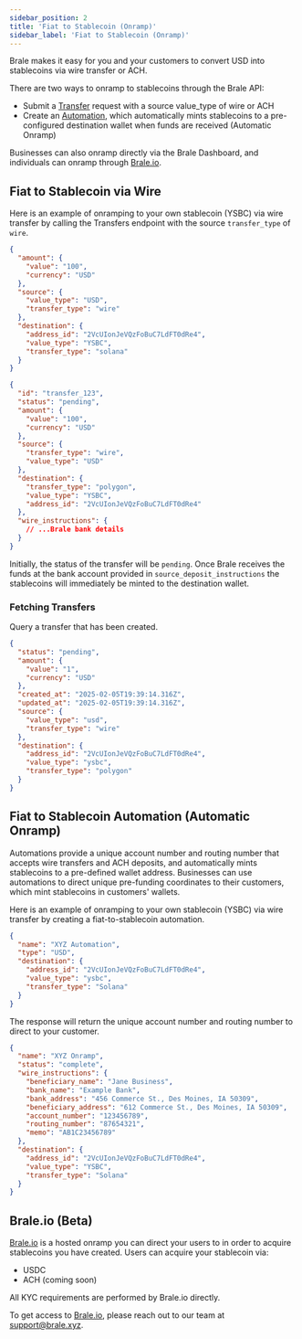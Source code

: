 ```yaml
---
sidebar_position: 2
title: 'Fiat to Stablecoin (Onramp)'
sidebar_label: 'Fiat to Stablecoin (Onramp)'
---
```


<p class="intro-subheading">
  Brale makes it easy for you and your customers to convert USD into stablecoins via wire transfer
  or ACH.
</p>

There are two ways to onramp to stablecoins through the Brale API:

- Submit a [Transfer](/key-concepts/transfers) request with a source value_type of wire or ACH
- Create an [Automation](/key-concepts/automations), which automatically mints stablecoins to a pre-configured destination wallet when funds are received (Automatic Onramp)

Businesses can also onramp directly via the Brale Dashboard, and individuals can onramp through [Brale.io](https://brale.io/).

## Fiat to Stablecoin via Wire

Here is an example of onramping to your own stablecoin (YSBC) via wire transfer by calling the Transfers endpoint with the source `transfer_type` of `wire`.

<HTTPMethod method="POST" endpoint="https://api.brale.xyz/accounts/account_id/transfers" />

```json title="Request"
{
  "amount": {
    "value": "100",
    "currency": "USD"
  },
  "source": {
    "value_type": "USD",
    "transfer_type": "wire"
  },
  "destination": {
    "address_id": "2VcUIonJeVQzFoBuC7LdFT0dRe4",
    "value_type": "YSBC",
    "transfer_type": "solana"
  }
}
```

```json title="Response"
{
  "id": "transfer_123",
  "status": "pending",
  "amount": {
    "value": "100",
    "currency": "USD"
  },
  "source": {
    "transfer_type": "wire",
    "value_type": "USD"
  },
  "destination": {
    "transfer_type": "polygon",
    "value_type": "YSBC",
    "address_id": "2VcUIonJeVQzFoBuC7LdFT0dRe4"
  },
  "wire_instructions": {
    // ...Brale bank details
  }
}
```

Initially, the status of the transfer will be `pending`. Once Brale receives the funds at the bank account provided in `source_deposit_instructions` the stablecoins will immediately be minted to the destination wallet.

### Fetching Transfers

Query a transfer that has been created.

<HTTPMethod method="GET" endpoint="https://api.brale.xyz/accounts/account_id/transfers/:id" />

```json title="Response"
{
  "status": "pending",
  "amount": {
    "value": "1",
    "currency": "USD"
  },
  "created_at": "2025-02-05T19:39:14.316Z",
  "updated_at": "2025-02-05T19:39:14.316Z",
  "source": {
    "value_type": "usd",
    "transfer_type": "wire"
  },
  "destination": {
    "address_id": "2VcUIonJeVQzFoBuC7LdFT0dRe4",
    "value_type": "ysbc",
    "transfer_type": "polygon"
  }
}
```

## Fiat to Stablecoin Automation (Automatic Onramp)

Automations provide a unique account number and routing number that accepts wire transfers and ACH deposits, and automatically mints stablecoins to a pre-defined wallet address. Businesses can use automations to direct unique pre-funding coordinates to their customers, which mint stablecoins in customers' wallets.

Here is an example of onramping to your own stablecoin (YSBC) via wire transfer by creating a fiat-to-stablecoin automation.

<HTTPMethod method="POST" endpoint="https://api.brale.xyz/accounts/account_id/automations" />

```json title="Request"
{
  "name": "XYZ Automation",
  "type": "USD",
  "destination": {
    "address_id": "2VcUIonJeVQzFoBuC7LdFT0dRe4",
    "value_type": "ysbc",
    "transfer_type": "Solana"
  }
}
```

The response will return the unique account number and routing number to direct to your customer.

```json title="Response"
{
  "name": "XYZ Onramp",
  "status": "complete",
  "wire_instructions": {
    "beneficiary_name": "Jane Business",
    "bank_name": "Example Bank",
    "bank_address": "456 Commerce St., Des Moines, IA 50309",
    "beneficiary_address": "612 Commerce St., Des Moines, IA 50309",
    "account_number": "123456789",
    "routing_number": "87654321",
    "memo": "AB1C23456789"
  },
  "destination": {
    "address_id": "2VcUIonJeVQzFoBuC7LdFT0dRe4",
    "value_type": "YSBC",
    "transfer_type": "Solana"
  }
}
```

## Brale.io (Beta)

[Brale.io](https://brale.io/) is a hosted onramp you can direct your users to in order to acquire stablecoins you have created. Users can acquire your stablecoin via:

- USDC
- ACH (coming soon)

All KYC requirements are performed by Brale.io directly.

To get access to [Brale.io](https://brale.io/), please reach out to our team at support@brale.xyz.
